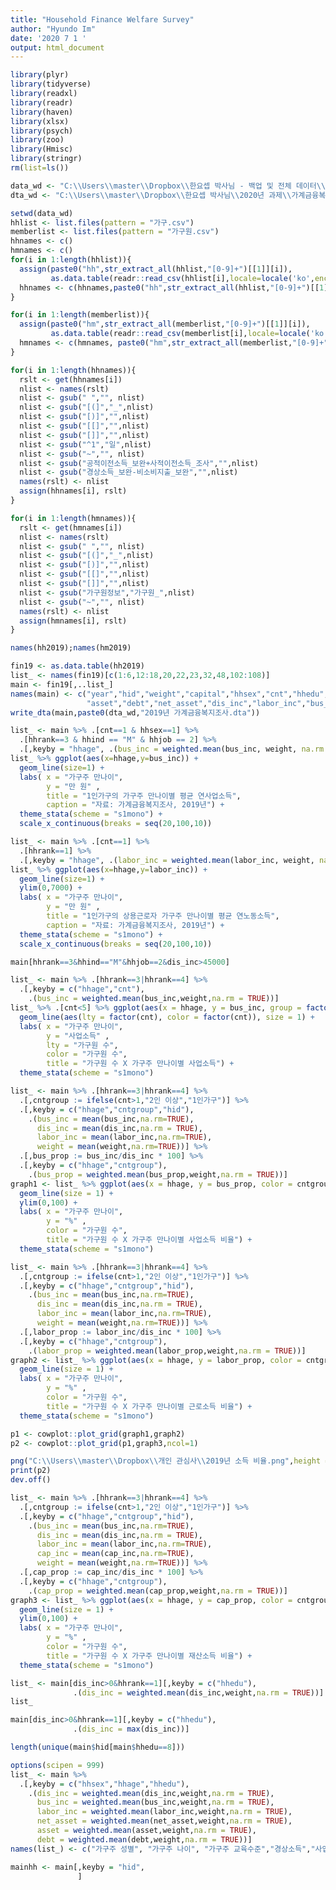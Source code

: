 ---
title: "Household Finance Welfare Survey"
author: "Hyundo Im"
date: '2020 7 1 '
output: html_document
---

```{r}
library(plyr)
library(tidyverse)
library(readxl)
library(readr)
library(haven)
library(xlsx)
library(psych)
library(zoo)
library(Hmisc)
library(stringr)
rm(list=ls())
```


```{r}
data_wd <- "C:\\Users\\master\\Dropbox\\한요셉 박사님 - 백업 및 전체 데이터\\2020년 과제\\가계금융복지조사\\데이터\\"
dta_wd <- "C:\\Users\\master\\Dropbox\\한요셉 박사님\\2020년 과제\\가계금융복지조사\\데이터\\"
```

```{r}
setwd(data_wd)
hhlist <- list.files(pattern = "가구.csv")
memberlist <- list.files(pattern = "가구원.csv")
hhnames <- c()
hmnames <- c()
for(i in 1:length(hhlist)){
  assign(paste0("hh",str_extract_all(hhlist,"[0-9]+")[[1]][i]),
         as.data.table(readr::read_csv(hhlist[i],locale=locale('ko',encoding='euc-kr'))))
  hhnames <- c(hhnames,paste0("hh",str_extract_all(hhlist,"[0-9]+")[[1]][i]))
}

for(i in 1:length(memberlist)){
  assign(paste0("hm",str_extract_all(memberlist,"[0-9]+")[[1]][i]),
         as.data.table(readr::read_csv(memberlist[i],locale=locale('ko',encoding='euc-kr'))))
  hmnames <- c(hmnames, paste0("hm",str_extract_all(memberlist,"[0-9]+")[[1]][i]))
}
```

```{r}

for(i in 1:length(hhnames)){
  rslt <- get(hhnames[i])
  nlist <- names(rslt)
  nlist <- gsub(" ","", nlist)
  nlist <- gsub("[(]","_",nlist)
  nlist <- gsub("[)]","",nlist)
  nlist <- gsub("[[]","",nlist)
  nlist <- gsub("[]]","",nlist)
  nlist <- gsub("^1","일",nlist)
  nlist <- gsub("~","", nlist)
  nlist <- gsub("공적이전소득_보완+사적이전소득_조사","",nlist)
  nlist <- gsub("경상소득_보완-비소비지출_보완","",nlist)
  names(rslt) <- nlist
  assign(hhnames[i], rslt)
}

for(i in 1:length(hmnames)){
  rslt <- get(hmnames[i])
  nlist <- names(rslt)
  nlist <- gsub(" ","", nlist)
  nlist <- gsub("[(]","_",nlist)
  nlist <- gsub("[)]","",nlist)
  nlist <- gsub("[[]","",nlist)
  nlist <- gsub("[]]","",nlist)
  nlist <- gsub("가구원정보","가구원_",nlist)
  nlist <- gsub("~","", nlist)
  names(rslt) <- nlist
  assign(hmnames[i], rslt)
}

names(hh2019);names(hm2019)
```


```{r}
fin19 <- as.data.table(hh2019)
list_ <- names(fin19)[c(1:6,12:18,20,22,23,32,48,102:108)]
main <- fin19[,..list_]
names(main) <- c("year","hid","weight","capital","hhsex","cnt","hhedu","hhgrad","hhedu_tot","together","hhind","hhjob","hhage","hhrank","married","live_type",
                 "asset","debt","net_asset","dis_inc","labor_inc","bus_inc","cap_inc","trans_inc_public","trans_inc_prv")
write_dta(main,paste0(dta_wd,"2019년 가계금융복지조사.dta"))
```

```{r}
list_ <- main %>% .[cnt==1 & hhsex==1] %>% 
  .[hhrank==3 & hhind == "M" & hhjob == 2] %>% 
  .[,keyby = "hhage", .(bus_inc = weighted.mean(bus_inc, weight, na.rm = TRUE))]
list_ %>% ggplot(aes(x=hhage,y=bus_inc)) +
  geom_line(size=1) +
  labs( x = "가구주 만나이",
        y = "만 원" ,
        title = "1인가구의 가구주 만나이별 평균 연사업소득",
        caption = "자료: 가계금융복지조사, 2019년") +
  theme_stata(scheme = "s1mono") +
  scale_x_continuous(breaks = seq(20,100,10))

list_ <- main %>% .[cnt==1] %>% 
  .[hhrank==1] %>% 
  .[,keyby = "hhage", .(labor_inc = weighted.mean(labor_inc, weight, na.rm = TRUE))]
list_ %>% ggplot(aes(x=hhage,y=labor_inc)) +
  geom_line(size=1) +
  ylim(0,7000) +
  labs( x = "가구주 만나이",
        y = "만 원" ,
        title = "1인가구의 상용근로자 가구주 만나이별 평균 연노동소득",
        caption = "자료: 가계금융복지조사, 2019년") +
  theme_stata(scheme = "s1mono") +
  scale_x_continuous(breaks = seq(20,100,10))

main[hhrank==3&hhind=="M"&hhjob==2&dis_inc>45000]
```

```{r}
list_ <- main %>% .[hhrank==3|hhrank==4] %>% 
  .[,keyby = c("hhage","cnt"),
    .(bus_inc = weighted.mean(bus_inc,weight,na.rm = TRUE))]
list_ %>% .[cnt<5] %>% ggplot(aes(x = hhage, y = bus_inc, group = factor(cnt))) +
  geom_line(aes(lty = factor(cnt), color = factor(cnt)), size = 1) +
  labs( x = "가구주 만나이",
        y = "사업소득" ,
        lty = "가구원 수",
        color = "가구원 수",
        title = "가구원 수 X 가구주 만나이별 사업소득") +
  theme_stata(scheme = "s1mono")
```

```{r}
list_ <- main %>% .[hhrank==3|hhrank==4] %>% 
  .[,cntgroup := ifelse(cnt>1,"2인 이상","1인가구")] %>% 
  .[,keyby = c("hhage","cntgroup","hid"),
    .(bus_inc = mean(bus_inc,na.rm=TRUE),
      dis_inc = mean(dis_inc,na.rm = TRUE),
      labor_inc = mean(labor_inc,na.rm=TRUE),
      weight = mean(weight,na.rm=TRUE))] %>% 
  .[,bus_prop := bus_inc/dis_inc * 100] %>% 
  .[,keyby = c("hhage","cntgroup"),
    .(bus_prop = weighted.mean(bus_prop,weight,na.rm = TRUE))]
graph1 <- list_ %>% ggplot(aes(x = hhage, y = bus_prop, color = cntgroup, group = cntgroup)) +
  geom_line(size = 1) +
  ylim(0,100) +
  labs( x = "가구주 만나이",
        y = "%" , 
        color = "가구원 수",
        title = "가구원 수 X 가구주 만나이별 사업소득 비율") +
  theme_stata(scheme = "s1mono")
```

```{r}
list_ <- main %>% .[hhrank==3|hhrank==4] %>% 
  .[,cntgroup := ifelse(cnt>1,"2인 이상","1인가구")] %>% 
  .[,keyby = c("hhage","cntgroup","hid"),
    .(bus_inc = mean(bus_inc,na.rm=TRUE),
      dis_inc = mean(dis_inc,na.rm = TRUE),
      labor_inc = mean(labor_inc,na.rm=TRUE),
      weight = mean(weight,na.rm=TRUE))] %>% 
  .[,labor_prop := labor_inc/dis_inc * 100] %>% 
  .[,keyby = c("hhage","cntgroup"),
    .(labor_prop = weighted.mean(labor_prop,weight,na.rm = TRUE))]
graph2 <- list_ %>% ggplot(aes(x = hhage, y = labor_prop, color = cntgroup, group = cntgroup)) +
  geom_line(size = 1) +
  labs( x = "가구주 만나이",
        y = "%" , 
        color = "가구원 수",
        title = "가구원 수 X 가구주 만나이별 근로소득 비율") +
  theme_stata(scheme = "s1mono")
```

```{r warning=FALSE, message=FALSE}
p1 <- cowplot::plot_grid(graph1,graph2)
p2 <- cowplot::plot_grid(p1,graph3,ncol=1)

png("C:\\Users\\master\\Dropbox\\개인 관심사\\2019년 소득 비율.png",height = 720, width = 720)
print(p2)
dev.off()
```

```{r}
list_ <- main %>% .[hhrank==3|hhrank==4] %>% 
  .[,cntgroup := ifelse(cnt>1,"2인 이상","1인가구")] %>% 
  .[,keyby = c("hhage","cntgroup","hid"),
    .(bus_inc = mean(bus_inc,na.rm=TRUE),
      dis_inc = mean(dis_inc,na.rm = TRUE),
      labor_inc = mean(labor_inc,na.rm=TRUE),
      cap_inc = mean(cap_inc,na.rm=TRUE),
      weight = mean(weight,na.rm=TRUE))] %>% 
  .[,cap_prop := cap_inc/dis_inc * 100] %>% 
  .[,keyby = c("hhage","cntgroup"),
    .(cap_prop = weighted.mean(cap_prop,weight,na.rm = TRUE))]
graph3 <- list_ %>% ggplot(aes(x = hhage, y = cap_prop, color = cntgroup, group = cntgroup)) +
  geom_line(size = 1) +
  ylim(0,100) +
  labs( x = "가구주 만나이",
        y = "%" , 
        color = "가구원 수",
        title = "가구원 수 X 가구주 만나이별 재산소득 비율") +
  theme_stata(scheme = "s1mono")
```

```{r}
list_ <- main[dis_inc>0&hhrank==1][,keyby = c("hhedu"),
              .(dis_inc = weighted.mean(dis_inc,weight,na.rm = TRUE))]
list_
```

```{r}
main[dis_inc>0&hhrank==1][,keyby = c("hhedu"),
              .(dis_inc = max(dis_inc))]
```

```{r}
length(unique(main$hid[main$hhedu==8]))
```

```{r}
options(scipen = 999)
list_ <- main %>% 
  .[,keyby = c("hhsex","hhage","hhedu"),
    .(dis_inc = weighted.mean(dis_inc,weight,na.rm = TRUE),
      bus_inc = weighted.mean(bus_inc,weight,na.rm = TRUE),
      labor_inc = weighted.mean(labor_inc,weight,na.rm = TRUE),
      net_asset = weighted.mean(net_asset,weight,na.rm = TRUE),
      asset = weighted.mean(asset,weight,na.rm = TRUE),
      debt = weighted.mean(debt,weight,na.rm = TRUE))]
names(list_) <- c("가구주 성별", "가구주 나이", "가구주 교육수준","경상소득","사업소득","근로소득","순자산","자산","부채")

```

```{r}
mainhh <- main[,keyby = "hid",
               ]
```




